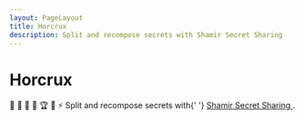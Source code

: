 ```yaml
---
layout: PageLayout
title: Horcrux
description: Split and recompose secrets with Shamir Secret Sharing
---
```



# Horcrux

<Text mt={-6} mb={10}>
  📓 💍 📿 👑 🏆 🐍 ⚡
</Text>

<Note status="info">
  Split and recompose secrets with{' '}
  <a href="https://en.wikipedia.org/wiki/Shamir%27s_Secret_Sharing">
    Shamir Secret Sharing
  </a>
  .
</Note>

<HorcruxSplit />

<HorcruxRecompose />
